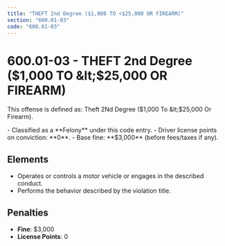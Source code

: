 ```yaml
---
title: "THEFT 2nd Degree ($1,000 TO <$25,000 OR FIREARM)"
section: "600.01-03"
code: "600.01-03"
---
```





# 600.01-03 - THEFT 2nd Degree ($1,000 TO &lt;$25,000 OR FIREARM)

This offense is defined as: Theft 2Nd Degree ($1,000 To &lt;$25,000 Or Firearm).

<Aside type="danger" title="Charge Type: Felony">
- Classified as a **Felony** under this code entry.
- Driver license points on conviction: **0**.
- Base fine: **$3,000** (before fees/taxes if any).
</Aside>

## Elements
- Operates or controls a motor vehicle or engages in the described conduct.
- Performs the behavior described by the violation title.

## Penalties
- **Fine**: $3,000
- **License Points**: 0
